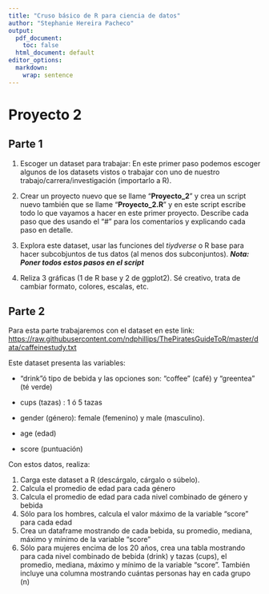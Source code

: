 ```yaml
---
title: "Cruso básico de R para ciencia de datos"
author: "Stephanie Hereira Pacheco"
output:
  pdf_document:
    toc: false
  html_document: default
editor_options: 
  markdown: 
    wrap: sentence
---
```


# Proyecto 2

## Parte 1

1.  Escoger un dataset para trabajar: En este primer paso podemos escoger algunos de los datasets vistos o trabajar con uno de nuestro trabajo/carrera/investigación (importarlo a R).

2.  Crear un proyecto nuevo que se llame "**Proyecto_2**" y crea un script nuevo también que se llame "**Proyecto_2.R**" y en este script escribe todo lo que vayamos a hacer en este primer proyecto.
    Describe cada paso que des usando el "\#" para los comentarios y explicando cada paso en detalle.\

3.  Explora este dataset, usar las funciones del *tiydverse* o R base para hacer subcobjuntos de tus datos (al menos dos subconjuntos).
    ***Nota: Poner todos estos pasos en el script***\

4.  Reliza 3 gráficas (1 de R base y 2 de ggplot2).
    Sé creativo, trata de cambiar formato, colores, escalas, etc.

## Parte 2

Para esta parte trabajaremos con el dataset en este link: <https://raw.githubusercontent.com/ndphillips/ThePiratesGuideToR/master/data/caffeinestudy.txt>

Este dataset presenta las variables:

-   "drink"ó tipo de bebida y las opciones son: "coffee" (café) y "greentea" (té verde)

-   cups (tazas) : 1 ó 5 tazas

-   gender (género): female (femenino) y male (masculino).

-   age (edad)

-   score (puntuación)

Con estos datos, realiza:

1.  Carga este dataset a R (descárgalo, cárgalo o súbelo).
2.  Calcula el promedio de edad para cada género
3.  Calcula el promedio de edad para cada nivel combinado de género y bebida
4.  Sólo para los hombres, calcula el valor máximo de la variable "score" para cada edad
5.  Crea un dataframe mostrando de cada bebida, su promedio, mediana, máximo y mínimo de la variable "score"
6.  Sólo para mujeres encima de los 20 años, crea una tabla mostrando para cada nivel combinado de bebida (drink) y tazas (cups), el promedio, mediana, máximo y mínimo de la variable "score". También incluye una columna mostrando cuántas personas hay en cada grupo (n)
